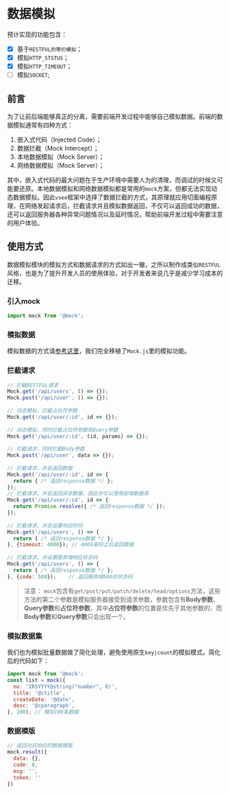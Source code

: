 
<Meta title="框架|核心（Core）/数据模拟（mock）" />

# 数据模拟

预计实现的功能包含：

- [x] 基于`RESTFUL的等价模拟`；
- [x] 模拟`HTTP_STSTUS`；
- [x] 模拟`HTTP_TIMEOUT`；
- [ ] 模拟`SOCKET`;

## 前言

为了让前后端能够真正的分离，需要前端开发过程中能够自己模拟数据。前端的数据模拟通常有四种方式：

1. 嵌入式代码（Injected Code）；
2. 数据拦截（Mock Intercept）；
3. 本地数据模拟（Mock Server）；
4. 网络数据模拟（Mock Server）；

其中，嵌入式代码的最大问题在于生产环境中需要人为的清理，而调试的时候又可能要还原。本地数据模拟和网络数据模拟都是常用的`mock`方案，但都无法实现动态数据模拟。因此`vsee`框架中选择了数据拦截的方式，其原理就应用切面编程原理，在网络发起请求后，拦截请求并且模拟数据返回，不仅可以返回成功的数据，还可以返回服务器各种异常问题情况以及延时情况，帮助前端开发过程中需要注意的用户体验。

## 使用方式

数据模拟模块的模拟方式和数据请求的方式如出一辙，之所以制作成类似`RESTFUL`风格，也是为了提升开发人员的使用体验，对于开发者来说几乎是减少学习成本的迁移。

### 引入mock

```javascript
import mock from '@mock';
```

### 模拟数据

模拟数据的方式请[参考这里](http://mockjs.com/examples.html)，我们完全移植了`Mock.js`里的模拟功能。

### 拦截请求

```javascript
// 拦截RESTFUL请求
Mock.get('/api/users', () => {});
Mock.post('/api/user', () => {});
 
// 动态模拟，拦截占位符参数
Mock.get('/api/user/:id', id => {});
 
// 动态模拟，同时拦截占位符参数和Query参数
Mock.get('/api/user/:id', (id, params) => {});
 
// 拦截请求，同时拦截Body参数
Mock.post('/api/user', data => {});
 
// 拦截请求，并且返回数据
Mock.get('/api/user/:id', id => {
  return { /* 返回response数据 */ };
});
// 拦截请求，并且返回异步数据，因此你可以使用前端数据库
Mock.get('/api/user/:id', id => {
  return Promise.resolve({ /* 返回response数据 */ });
});
 
// 拦截请求，并且设置响应时间
Mock.get('/api/users', () => {
  return { /* 返回response数据 */ };
}, {timeout: 4000}); // 4000毫秒之后返回数据
 
// 拦截请求，并设置服务端响应状态码
Mock.get('/api/users', () => {
  return { /* 返回response数据 */ };
}, {code: 500});	// 返回服务端500的状态码
```

> 注意： `mock`包含有`get/post/put/patch/delete/head/options`方法，这些方法的第二个参数是模拟服务器接受到请求参数，参数包含有**Body参数**、**Query参数**和**占位符参数**，其中**占位符参数**的位置是优先于其他参数的，而**Body参数**和**Query参数**只会出现一个。

### 模拟数据集

我们也为模拟批量数据做了简化处理，避免使用原生`key|count`的模拟模式，简化后的代码如下：

```javascript
import mock from '@mock';
const list = mock({
  no: 'IRSYYYY@string("number", 6)',
  title: '@ctitle',
  createDate: '@date',
  desc: '@cparagraph',
}, 100); // 模拟100条数据
```

### 数据模版

```javascript
// 返回对应响应的数据模版
mock.result({
  data: {},
  code: 0,
  msg: '',
  token: ''
})
```
